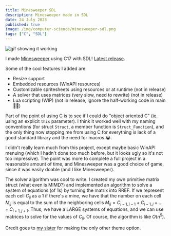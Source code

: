 ```yaml
---
title: Minesweeper SDL
description: Minesweeper made in SDL
date: 24 July 2023
published: true
image: /img/computer-science/minesweeper-sdl.png
tags: ["C", "SDL"]
---
```

![gif showing it working](https://user-images.githubusercontent.com/29184562/250816747-2a79d476-d679-438e-b70f-c9d9a31625e0.gif)

I made [Minesweeper](https://github.com/ketexon/Minesweeper-SDL) using C17 with SDL! [Latest release](https://github.com/ketexon/Minesweeper-SDL/releases/latest).

Some of the cool features I added are:

- Resize support
- Embedded resources (WinAPI resources)
- Customizable spritesheets using resources or at runtime (not in release)
- A solver that uses matrices (very slow, need to rewrite) (not in release)
- Lua scripting (WIP) (not in release, ignore the half-working code in main 😵‍💫)

Part of the point of using C is to see if I could do "object oriented C" (ie. using an explicit `this` parameter). I think it worked well with my naming conventions (for struct `Struct`, a member function is `Struct_Function`), and the only thing now stopping me from using C for everything is lack of a good standard library and the need for macros 😭.

I didn't really learn much from this project, except maybe basic WinAPI menuing (which I hadn't done too much before, but it looks ugly so it's not too impressive). The point was more to complete a full project in a reasonable amount of time, and Minesweeper was a good choice of game, since it was easily doable (and I like Minesweeper).

The solver algorithm was cool to write. I created my own primitive matrix struct (what even is MIMD?) and implemented an algorithm to solve a system of equations (of 1s) by turning the matrix into RREF. If we represent each cell $C_{ij}$ as a 1 if there's a mine, we have that the number on each cell $M_{ij}$ is equal to the sum of the neighboring cells $M_{ij} = C_{i-1,j-1} + C_{i-1,j} + ... + C_{i+1,j+1}$. Thus, we have a LARGE systems of equations, and we can use matrices to solve for the values of $C_{ij}$. Of course, the algorithm is like $O(n^5)$.

Credit goes to [my sister](https://www.instagram.com/junaxy_art/) for making the only other theme option.
